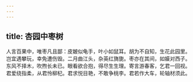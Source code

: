 ```yaml
---
---
---
```

title: 杏园中枣树
---



人言百果中，唯枣凡且鄙：皮皴似龟手，叶小如鼠耳。胡为不自知，生花此园里。岂宜遇攀玩，幸免遭伤毁。二月曲江头，杂英红旖旎。枣亦在其间，如嫫对西子。东风不择木，吹煦长未已。眼看欲合抱，得尽生生理。寄言游春客，乞君一回视。君爱绕指柔，从君怜柳杞。君求悦目艳，不敢争桃李。君若作大车，轮轴材须此。